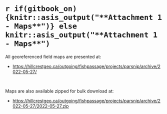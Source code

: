 

#  `r if(gitbook_on){knitr::asis_output("**Attachment 1 - Maps**")} else knitr::asis_output("**Attachment 1 - Maps**")` {-#attach-1-maps}

All georeferenced field maps are presented at: 

  * [https://hillcrestgeo.ca/outgoing/fishpassage/projects/parsnip/archive/2022-05-27/](https://hillcrestgeo.ca/outgoing/fishpassage/projects/parsnip/archive/2022-05-27/) 


<br>

Maps are also available zipped for bulk download at:

  * [https://hillcrestgeo.ca/outgoing/fishpassage/projects/parsnip/archive/2022-05-27/2022-05-27.zip](https://hillcrestgeo.ca/outgoing/fishpassage/projects/parsnip/archive/2022-05-27/parsnip_2022-05-27.zip)
  


